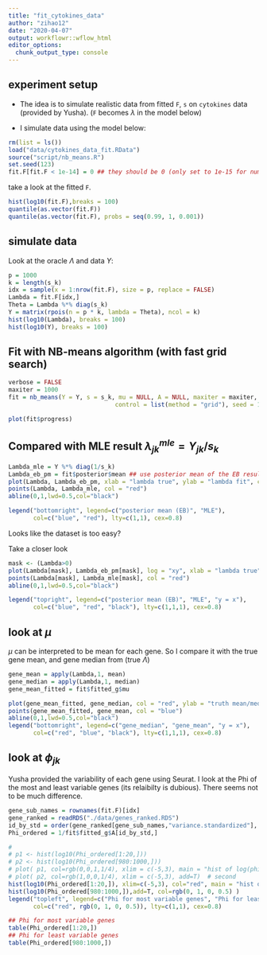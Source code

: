 ```yaml
---
title: "fit_cytokines_data"
author: "zihao12"
date: "2020-04-07"
output: workflowr::wflow_html
editor_options:
  chunk_output_type: console
---
```


## experiment setup

* The idea is to simulate realistic data from fitted `F`, `s` on `cytokines` data (provided by Yusha). (`F` becomes $\lambda$ in the model below)\

* I simulate data using the model below:
\begin{align}
  & Y_{jk} \sim Po(s_k \lambda_{jk})\\
  & \lambda_{jk} = \mu_j v_{jk}\\
  & v_{jk} \sim Ga(1/\phi_{jk}, 1/\phi_{jk})
\end{align}

```r
rm(list = ls())
load("data/cytokines_data_fit.RData")
source("script/nb_means.R")
set.seed(123)
fit.F[fit.F < 1e-14] = 0 ## they should be 0 (only set to 1e-15 for numerical issue)
```


take a look at the fitted `F`. 
```r
hist(log10(fit.F),breaks = 100)
quantile(as.vector(fit.F))
quantile(as.vector(fit.F), probs = seq(0.99, 1, 0.001))
```

## simulate data
Look at the oracle $\Lambda$ and data $Y$:
```r
p = 1000
k = length(s_k)
idx = sample(x = 1:nrow(fit.F), size = p, replace = FALSE)
Lambda = fit.F[idx,]
Theta = Lambda %*% diag(s_k)
Y = matrix(rpois(n = p * k, lambda = Theta), ncol = k)
hist(log10(Lambda), breaks = 100)
hist(log10(Y), breaks = 100)
```

## Fit with NB-means algorithm (with fast grid search)
```r
verbose = FALSE
maxiter = 1000
fit = nb_means(Y = Y, s = s_k, mu = NULL, A = NULL, maxiter = maxiter, verbose = verbose,
                              control = list(method = "grid"), seed = 123)
```

```r
plot(fit$progress)
```


## Compared with MLE result $\lambda^{mle}_{jk} = Y_{jk}/s_k$
```r
Lambda_mle = Y %*% diag(1/s_k)
Lambda_eb_pm = fit$posterior$mean ## use posterior mean of the EB result
plot(Lambda, Lambda_eb_pm, xlab = "lambda true", ylab = "lambda fit", col = "blue")
points(Lambda, Lambda_mle, col = "red")
abline(0,1,lwd=0.5,col="black")

legend("bottomright", legend=c("posterior mean (EB)", "MLE"),
       col=c("blue", "red"), lty=c(1,1), cex=0.8)
```
Looks like the dataset is too easy?\

Take a closer look
```r
mask <- (Lambda>0)
plot(Lambda[mask], Lambda_eb_pm[mask], log = "xy", xlab = "lambda true", ylab = "lambda fit", col = "blue")
points(Lambda[mask], Lambda_mle[mask], col = "red")
abline(0,1,lwd=0.5,col="black")

legend("topright", legend=c("posterior mean (EB)", "MLE", "y = x"),
       col=c("blue", "red", "black"), lty=c(1,1,1), cex=0.8)
```


## look at $\mu$
$\mu$ can be interpreted to be mean for each gene. So I compare it with the true gene mean, and gene median from (true $\Lambda$)
```r
gene_mean = apply(Lambda,1, mean)
gene_median = apply(Lambda,1, median)
gene_mean_fitted = fit$fitted_g$mu

plot(gene_mean_fitted, gene_median, col = "red", ylab = "truth mean/median", xlab = "fitted mean")
points(gene_mean_fitted, gene_mean, col = "blue")
abline(0,1,lwd=0.5,col="black")
legend("bottomright", legend=c("gene_median", "gene_mean", "y = x"),
       col=c("red", "blue", "black"), lty=c(1,1,1), cex=0.8)
```


## look at $\phi_{jk}$
Yusha provided the variability of each gene using Seurat. I look at the Phi of the most and least variable genes (its relaibilty is dubious). There seems not to be much difference. 
```r
gene_sub_names = rownames(fit.F)[idx]
gene_ranked = readRDS("./data/genes_ranked.RDS")
id_by_std = order(gene_ranked[gene_sub_names,"variance.standardized"], decreasing = TRUE)
Phi_ordered = 1/fit$fitted_g$A[id_by_std,]

# 
# p1 <- hist(log10(Phi_ordered[1:20,]))                    
# p2 <- hist(log10(Phi_ordered[980:1000,]))                     
# plot( p1, col=rgb(0,0,1,1/4), xlim = c(-5,3), main = "hist of log(phi)")  # first histogram
# plot( p2, col=rgb(1,0,0,1/4), xlim = c(-5,3), add=T)  # second
hist(log10(Phi_ordered[1:20,]), xlim=c(-5,3), col="red", main = "hist of log10(phi)")
hist(log10(Phi_ordered[980:1000,]),add=T, col=rgb(0, 1, 0, 0.5) )
legend("topleft", legend=c("Phi for most variable genes", "Phi for least variable genes"),
       col=c("red", rgb(0, 1, 0, 0.5)), lty=c(1,1), cex=0.8)
```


```r
## Phi for most variable genes
table(Phi_ordered[1:20,])
## Phi for least variable genes
table(Phi_ordered[980:1000,])
```








